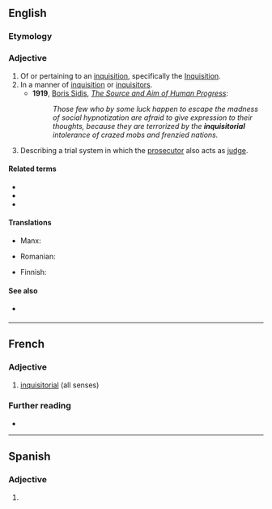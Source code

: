 ==English==
{{wikipedia|Inquisitorial system}}

===Etymology===
{{suffix|inquisitor|ial|lang=en}}

===Adjective===
{{en-adj}}

# Of or pertaining to an [[inquisition]], specifically the [[Inquisition]].
# In a manner of [[inquisition]] or [[inquisitors]].
#* '''1919''', [[w:Boris Sidis|Boris Sidis]], ''[[s:The Source and Aim of Human Progress|The Source and Aim of Human Progress]]'':
#*: ''Those few who by some luck happen to escape the madness of social hypnotization are afraid to give expression to their thoughts, because they are terrorized by the '''inquisitorial''' intolerance of crazed mobs and frenzied nations.''
# {{lb|en|legal}} Describing a trial system in which the [[prosecutor]] also acts as [[judge]].

====Related terms====
* {{l|en|inquest}}
* {{l|en|inquisition}}
* {{l|en|inquisitor}}

====Translations====
{{trans-top|Of or pertaining to an inquisition}}
* Manx: {{t|gv|ard-eyshtagh}}
{{trans-mid}}
* Romanian: {{t+|ro|inchizitorial}}
{{trans-bottom}}

{{trans-top|describing a trial system in which the prosecutor also acts as judge}}
* Finnish: {{t+|fi|inkvisitorinen}}
{{trans-mid}}
{{trans-bottom}}

====See also====
* {{sense|legal}} {{l|en|procurator}}

----

==French==

===Adjective===
{{fr-adj}}

# [[#English|inquisitorial]] (all senses)

===Further reading===
* {{R:TLFi}}

----

==Spanish==

===Adjective===
{{es-adj|pl=inquisitoriales}}

# {{l|en|inquisitorial}}